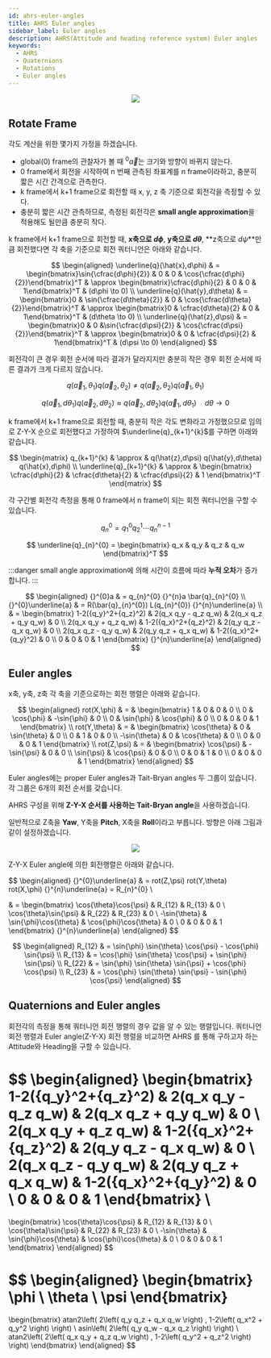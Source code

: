 ```yaml
---
id: ahrs-euler-angles
title: AHRS Euler angles
sidebar_label: Euler angles
description: AHRS(Attitude and heading reference system) Euler angles
keywords:
  - AHRS
  - Quaternions
  - Rotations
  - Euler angles
---
```



<center>
	<img src={useBaseUrl("img/etc/project/ahrs/ahrs-euler-angles-rotation.png")} />
</center>

## Rotate Frame

각도 계산을 위한 몇가지 가정을 하겠습니다.

- global(0) frame의 관찰자가 볼 때 ${}^{0}\vec{a}$는 크기와 방향이 바뀌지 않는다.
- 0 frame에서 회전을 시작하여 n 번째 관측된 좌표계를 n frame이라하고, 충분히 짧은 시간 간격으로 관측한다.
- k frame에서 k+1 frame으로 회전할 때 x, y, z 축 기준으로 회전각을 측정할 수 있다.
- 충분히 짧은 시간 관측하므로, 측정된 회전각은 **small angle approximation**을 적용해도 될만큼 충분히 작다.

k frame에서 k+1 frame으로 회전할 때, **x축으로 $d\phi$**, **y축으로 $d\theta$**, **z축으로 $d\psi$**만큼 회전했다면 각 축을 기준으로 회전 쿼터니언은 아래와 같습니다.

$$
\begin{aligned}
\underline{q}(\hat{x},d\phi)
& = \begin{bmatrix}\sin{\cfrac{d\phi}{2}} & 0 & 0 & \cos{\cfrac{d\phi}{2}}\end{bmatrix}^T
& \approx \begin{bmatrix}\cfrac{d\phi}{2} & 0 & 0 & 1\end{bmatrix}^T
& (d\phi \to 0)
\\
\underline{q}(\hat{y},d\theta)
& = \begin{bmatrix}0 & \sin{\cfrac{d\theta}{2}} & 0 & \cos{\cfrac{d\theta}{2}}\end{bmatrix}^T
& \approx \begin{bmatrix}0 & \cfrac{d\theta}{2} & 0 & 1\end{bmatrix}^T
& (d\theta \to 0)
\\
\underline{q}(\hat{z},d\psi)
& = \begin{bmatrix}0 & 0 &\sin{\cfrac{d\psi}{2}} & \cos{\cfrac{d\psi}{2}}\end{bmatrix}^T
& \approx \begin{bmatrix}0 & 0 & \cfrac{d\psi}{2} & 1\end{bmatrix}^T
& (d\psi \to 0)
\end{aligned}
$$

회전각이 큰 경우 회전 순서에 따라 결과가 달라지지만 충분히 작은 경우 회전 순서에 따른 결과가 크게 다르지 않습니다.

$$
q(\vec{a}_{1},\theta_{1}) q(\vec{a}_{2},\theta_{2}) \neq q(\vec{a}_{2},\theta_{2}) q(\vec{a}_{1},\theta_{1})
$$

$$
q(\vec{a}_{1},d\theta_{1}) q(\vec{a}_{2},d\theta_{2}) \approx q(\vec{a}_{2},d\theta_{2}) q(\vec{a}_{1},d\theta_{1}) \quad d\theta \to 0
$$

k frame에서 k+1 frame으로 회전할 때, 충분히 작은 각도 변화라고 가정했으므로 임의로 Z-Y-X 순으로 회전했다고 가정하여 $\underline{q}_{k+1}^{k}$를 구하면 아래와 같습니다.

$$
\begin{matrix}
q_{k+1}^{k} & \approx & q(\hat{z},d\psi) q(\hat{y},d\theta) q(\hat{x},d\phi) \\
\underline{q}_{k+1}^{k} & \approx &
  \begin{bmatrix}
  \cfrac{d\phi}{2} & \cfrac{d\theta}{2} & \cfrac{d\psi}{2} & 1
  \end{bmatrix}^T
\end{matrix}
$$

각 구간별 회전각 측정을 통해 0 frame에서 n frame이 되는 회전 쿼터니언을 구할 수 있습니다.

$$
q_{n}^{0} = q_{1}^{0} q_{2}^{1} \cdots q_{n}^{n-1}
$$

$$
\underline{q}_{n}^{0} = \begin{bmatrix} q_x & q_y & q_z & q_w \end{bmatrix}^T
$$

:::danger
small angle approximation에 의해 시간이 흐름에 따라 **누적 오차**가 증가합니다.
:::

$$
\begin{aligned}
{}^{0}a & = q_{n}^{0} {}^{n}a \bar{q}_{n}^{0}
\\
{}^{0}\underline{a} & = R(\bar{q}_{n}^{0}) L(q_{n}^{0}) {}^{n}\underline{a}
\\
& = \begin{bmatrix}
1-2({q_y}^2+{q_z}^2)  &  2(q_x q_y - q_z q_w)  &  2(q_x q_z + q_y q_w)  &  0  \\
2(q_x q_y + q_z q_w)  &  1-2({q_x}^2+{q_z}^2)  &  2(q_y q_z - q_x q_w)  &  0  \\
2(q_x q_z - q_y q_w)  &  2(q_y q_z + q_x q_w)  &  1-2({q_x}^2+{q_y}^2)  &  0  \\
0  &  0  &  0  &  1
\end{bmatrix} {}^{n}\underline{a}
\end{aligned}
$$

## Euler angles

x축, y축, z축 각 축을 기준으로하는 회전 행렬은 아래와 같습니다.

$$
\begin{aligned}
rot(X,\phi) & = &
\begin{bmatrix}
1 & 0 & 0 & 0
\\
0 & \cos{\phi} & -\sin{\phi} & 0
\\
0 & \sin{\phi} & \cos{\phi} & 0
\\
0 & 0 & 0 & 1
\end{bmatrix}
\\
rot(Y,\theta) & = &
\begin{bmatrix}
\cos{\theta} & 0 & \sin{\theta} & 0
\\
0 & 1 & 0 & 0
\\
-\sin{\theta} & 0 & \cos{\theta} & 0
\\
0 & 0 & 0 & 1
\end{bmatrix}
\\
rot(Z,\psi) & = &
\begin{bmatrix}
\cos{\psi} & -\sin{\psi} & 0 & 0
\\
\sin{\psi} & \cos{\psi} & 0 & 0
\\
0 & 0 & 1 & 0
\\
0 & 0 & 0 & 1
\end{bmatrix}
\end{aligned}
$$

Euler angles에는 proper Euler angles과 Tait-Bryan angles 두 그룹이 있습니다. 각 그룹은 6개의 회전 순서를 갖습니다.

AHRS 구성을 위해 **Z-Y-X 순서를 사용하는 Tait-Bryan angle**을 사용하겠습니다.

일반적으로 Z축을 **Yaw**, Y축을 **Pitch**, X축을 **Roll**이라고 부릅니다. 방향은 아래 그림과 같이 설정하겠습니다.

<center>
	<img src={useBaseUrl("img/etc/project/ahrs/ahrs-euler-angles-axis.png")} />
</center>

Z-Y-X Euler angle에 의한 회전행렬은 아래와 같습니다.

$$
\begin{aligned}
{}^{0}\underline{a}
& = rot(Z,\psi) rot(Y,\theta) rot(X,\phi) {}^{n}\underline{a} = R_{n}^{0}
\\

& = \begin{bmatrix}
\cos{\theta}\cos{\psi}  &  R_{12}  &  R_{13}  &  0  \\
\cos{\theta}\sin{\psi}  &  R_{22}  &  R_{23}  &  0  \\
-\sin{\theta}  &  \sin{\phi}\cos{\theta}  &  \cos{\phi}\cos{\theta}  &  0  \\
0  &  0  &  0  &  1
\end{bmatrix} {}^{n}\underline{a}
\end{aligned}
$$

$$
\begin{aligned}
R_{12} & = \sin{\phi} \sin{\theta} \cos{\psi} - \cos{\phi} \sin{\psi}
\\
R_{13} & = \cos{\phi} \sin{\theta} \cos{\psi} + \sin{\phi} \sin{\psi}
\\
R_{22} & = \sin{\phi} \sin{\theta} \sin{\psi} + \cos{\phi} \cos{\psi}
\\
R_{23} & = \cos{\phi} \sin{\theta} \sin{\psi} - \sin{\phi} \cos{\psi}
\end{aligned}
$$

## Quaternions and Euler angles

회전각의 측정을 통해 쿼터니언 회전 행렬의 경우 값을 알 수 있는 행렬입니다. 쿼터니언 회전 행렬과 Euler angle(Z-Y-X) 회전 행렬을 비교하면 AHRS 를 통해 구하고자 하는 Attitude와 Heading을 구할 수 있습니다.

$$
\begin{aligned}
\begin{bmatrix}
1-2({q_y}^2+{q_z}^2)  &  2(q_x q_y - q_z q_w)  &  2(q_x q_z + q_y q_w)  &  0  \\
2(q_x q_y + q_z q_w)  &  1-2({q_x}^2+{q_z}^2)  &  2(q_y q_z - q_x q_w)  &  0  \\
2(q_x q_z - q_y q_w)  &  2(q_y q_z + q_x q_w)  &  1-2({q_x}^2+{q_y}^2)  &  0  \\
0  &  0  &  0  &  1
\end{bmatrix} \\
=
\begin{bmatrix}
\cos{\theta}\cos{\psi}  &  R_{12}  &  R_{13}  &  0  \\
\cos{\theta}\sin{\psi}  &  R_{22}  &  R_{23}  &  0  \\
-\sin{\theta}  &  \sin{\phi}\cos{\theta}  &  \cos{\phi}\cos{\theta}  &  0  \\
0  &  0  &  0  &  1
\end{bmatrix}
\end{aligned}
$$

$$
\begin{aligned}
\begin{bmatrix} \phi \\ \theta \\ \psi \end{bmatrix}
=
\begin{bmatrix}
atan2\left( 2\left( q_y q_z + q_x q_w \right) , 1-2\left( q_x^2 + q_y^2 \right) \right)
\\
asin\left( 2\left( q_y q_w - q_x q_z \right) \right)
\\
atan2\left( 2\left( q_x q_y + q_z q_w \right) , 1-2\left( q_y^2 + q_z^2 \right) \right)
\end{bmatrix}
\end{aligned}
$$
